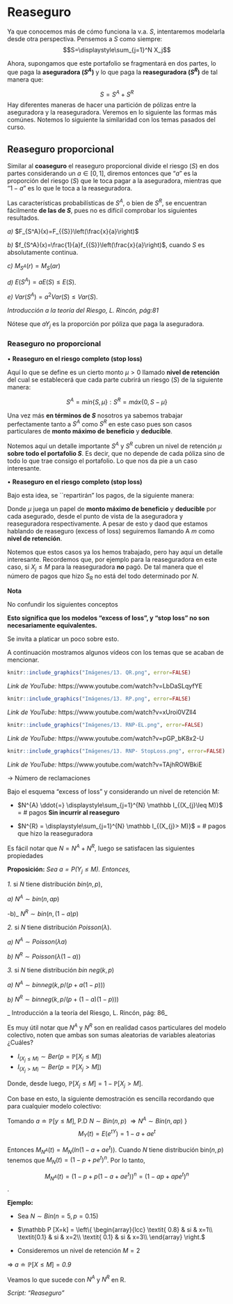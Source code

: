 # Reaseguro

Ya que conocemos más de cómo funciona la v.a. $S$, intentaremos modelarla desde otra perspectiva. Pensemos a $S$ como siempre:
$$S=\displaystyle\sum_{j=1}^N X_j$$

Ahora, supongamos que este portafolio se fragmentará en dos partes, lo que paga la **aseguradora $(S^A)$** y lo que paga la **reaseguradora $(S^R)$** de tal manera que:

$$S={S^A}+{S^R}$$
Hay diferentes maneras de hacer una partición de pólizas entre la aseguradora y la reaseguradora. Veremos en lo siguiente las formas más comúnes. Notemos lo siguiente la similaridad con los temas pasados del curso.

## Reaseguro proporcional {-}

Similar al **coaseguro** el reaseguro proporcional divide el riesgo $(S)$ en dos partes considerando un $a\in[0,1]$, diremos entonces que "$a$" es la proporción del riesgo $(S)$ que le toca pagar a la aseguradora, mientras que "$1-a$" es lo que le toca a la reaseguradora.

 \begin{eqnarray*} \begin{array}{lcc} S^A=aS=\displaystyle\sum_{j=1}^N aY_j,  \\ S^R=(1-a)S=\displaystyle\sum_{j=1}^N(1-aY_j)
        \end{array} 
    \end{eqnarray*}
    
Las características probabilísticas de $S^A$, o bien de $S^R$, se encuentran fácilmente **de las de $S$**, pues no es difícil comprobar los siguientes resultados.

_a)_ $F_{S^A}(x)=F_{{S}}\left(\frac{x}{a}\right)$

_b)_ $f_{S^A}(x)=\frac{1}{a}f_{{S}}\left(\frac{x}{a}\right)$, cuando $S$ es absolutamente continua.

_c)_ $M_{S^A}(r)=M_{{S}}(ar)$

_d)_ $E(S^A)=aE(S)\leq E(S)$.

_e)_ $Var(S^A)=a^2Var(S)\leq Var(S).$

_Introducción a la teoría del Riesgo, L. Rincón, pág:81_

Nótese que $aY_j$ es la proporción por póliza que paga la aseguradora.

### Reaseguro no proporcional {-}

$\bullet$ **Reaseguro en el riesgo completo (stop loss)**

Aquí lo que se define es un cierto monto $\mu>0$ llamado **nivel de retención** del cual se establecerá que cada parte cubrirá un riesgo $(S)$ de la siguiente manera:

$$S^A=mín\{S,\mu\}: S^R=máx\{0,S-\mu\}$$

Una vez más **en términos de $S$** nosotros ya sabemos trabajar perfectamente tanto a $S^A$ como $S^R$ en este caso pues son casos particulares de **monto máximo de beneficio** y **deducible**.

Notemos aquí un detalle importante $S^A$ y $S^R$ cubren un nivel de retención $\mu$ **sobre todo el portafolio $S$**. Es decir, que no depende de cada póliza sino de todo lo que trae consigo el portafolio. Lo que nos da pie a un caso interesante.

$\bullet$ **Reaseguro en el riesgo completo (stop loss)**

Bajo esta idea, se ``repartirán" los pagos, de la siguiente manera:

 \begin{equation*}
   S^{A}= \displaystyle\sum_{j=1}^{N} mín \{ X_{j}, M\} \quad \text{y} \quad S^{R}= \displaystyle\sum_{j=1}^{N} máx \{ 0,X_{j}-M \} 
    \end{equation*}
    
Donde $\mu$ juega un papel de **monto máximo de beneficio** y **deducible** por cada asegurado, desde el punto de vista de la aseguradora y reaseguradora respectivamente. A pesar de esto y daod que estamos hablando de reaseguro (excess of loss) seguiremos llamando A $m$ como **nivel de retención**.

Notemos que estos casos ya los hemos trabajado, pero hay aquí un detalle interesante. Recordemos que, por ejemplo para la reaseguradora en este caso, si $X_{j} \leq M$ para la reaseguradora **no** pagó. De tal manera que el número de pagos que hizo $S_{R}$ no está del todo determinado por $N$.

**Nota**

No confundir los siguientes conceptos

\begin{eqnarray*}
  \displaystyle\sum_{j=1}^{N} mín \{ X_{j}, M\} \neq mín \{S,M \}\\
  \displaystyle\sum_{j=1}^{N} máx \{0, X_{j}-M\} \neq máx \{0,S-M \}\\
\end{eqnarray*}

**Esto significa que los modelos "excess of loss", y "stop loss" no son necesariamente equivalentes.**

Se invita a platicar un poco sobre esto. 

A continuación mostramos algunos vídeos con los temas que se acaban de mencionar.

```r
knitr::include_graphics("Imágenes/13. QR.png", error=FALSE)
```

_Link de YouTube:_ https://www.youtube.com/watch?v=LbDaSLqyfYE

```r
knitr::include_graphics("Imágenes/13. RP.png", error=FALSE)
```

_Link de YouTube:_ https://www.youtube.com/watch?v=xUroi0VZll4

```r
knitr::include_graphics("Imágenes/13. RNP-EL.png", error=FALSE)
```

_Link de YouTube:_ https://www.youtube.com/watch?v=pGP_bK8x2-U

```r
knitr::include_graphics("Imágenes/13. RNP- StopLoss.png", error=FALSE)
```

_Link de YouTube:_ https://www.youtube.com/watch?v=TAjhROWBkiE

$\longrightarrow$ Número de reclamaciones 

Bajo el esquema "excess of loss" y considerando un nivel de retención M:

- $N^{A} \ddot{=} \displaystyle\sum_{j=1}^{N} \mathbb I_{(X_{j}\leq M)}$ = \# pagos **Sin incurrir al reaseguro**

- $N^{R} = \displaystyle\sum_{j=1}^{N} \mathbb I_{(X_{j}> M)}$ = \# pagos que hizo la reaseguradora

Es fácil notar que $N=N^{A} + N^{R}$, luego se satisfacen las siguientes propiedades

**Proposición:** _Sea $a=P(Y_{j}\leq M)$. Entonces,_

_1._ si $N$ tiene distribución $bin(n,p)$,
        
  _a)_ $N^{A}\sim{bin(n,ap)}$
  
  -b)_ $N^{R}\sim{bin(n,(1-a)p)}$
      
_2._ si $N$ tiene distribución $Poisson(\lambda)$.
        
  _a)_ $N^{A}\sim{Poisson(\lambda a)}$
  
  _b)_ $N^{R}\sim{Poisson(\lambda(1-a))}$

_3._ si $N$ tiene distribución $bin$ $neg(k,p)$

  _a)_ $N^{A}\sim{bin neg(k,p/(p+a(1-p)))}$
  
  _b)_ $N^{R}\sim{bin neg(k,p/(p+(1-a)(1-p)))}$
  
_ Introducción a la teoría del Riesgo, L. Rincón, pág: 86_

Es muy útil notar que $N^{A}$ y $N^{R}$ son en realidad casos particulares del modelo colectivo, noten que ambas son sumas aleatorias de variables aleatorias ¿Cuáles?

  - $I_{(X_{j}\leq M)}\sim{Ber(p=\mathbb P [X_{j}\leq M])}$
  - $I_{(X_{j}> M)}\sim{Ber(p=\mathbb P [X_{j}> M])}$

Donde, desde luego, $\mathbb P [X_{j}\leq M] = 1-\mathbb P [X_{j}> M]$.

Con base en esto, la siguiente demostración es sencilla recordando que para cualquier modelo colectivo:
\begin{center}
    $M_{S}(t) = M_{N}(ln(M_{y}(t)))$
\end{center}
Tomando $a\doteq \mathbb P [y \leq M]$, P.D $N\sim{Bin(n,p)}$ $\Rightarrow N^{A}\sim{Bin(n,ap)}$
}
$$M_{Y}(t) = E(e^{tY}) = 1-a+ae^{t}$$

Entonces $M_{N^{A}}(t) = M_{N}(ln(1-a+ae^{t}))$. Cuando $N$ tiene distribución bin$(n,p)$ tenemos que $M_{N}(t) = (1-p+pe^{t})^{n}$. Por lo tanto,


  $$M_{N^{A}}(t) = (1-p+p(1-a+ae^{t}))^{n} = (1-ap+ape^{t})^{n}$$.

**Ejemplo:**

- Sea $N\sim{Bin(n=5,p=0.15)}$

- $\mathbb P [X=k] = \left\{ 
    \begin{array}{lcc}
       \textit{ 0.8} & si & x=1\\
       \textit{0.1} & si & x=2\\
       \textit{ 0.1} & si & x=3\\
    \end{array} 
    \right.$
    
- Consideremos un nivel de retención $M=2$

$\Rightarrow$ $a\doteq \mathbb P[X\leq M] = \textit{0.9}$

Veamos lo que sucede con $N^{A}$ y $N^{R}$ en R.

_Script: "Reaseguro"_




    
    

